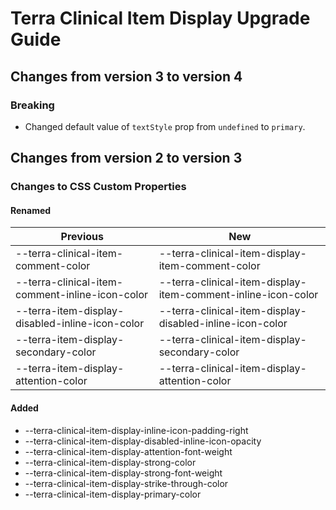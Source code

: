 
<Badge />

# Terra Clinical Item Display Upgrade Guide
## Changes from version 3 to version 4

### Breaking
* Changed default value of `textStyle` prop from `undefined` to `primary`.

## Changes from version 2 to version 3
### Changes to CSS Custom Properties

#### Renamed
| Previous | New |
|-|-|
| --terra-clinical-item-comment-color | --terra-clinical-item-display-item-comment-color |
| --terra-clinical-item-comment-inline-icon-color | --terra-clinical-item-display-item-comment-inline-icon-color |
| --terra-item-display-disabled-inline-icon-color | --terra-clinical-item-display-disabled-inline-icon-color |
| --terra-item-display-secondary-color | --terra-clinical-item-display-secondary-color |
| --terra-item-display-attention-color | --terra-clinical-item-display-attention-color |

#### Added
* --terra-clinical-item-display-inline-icon-padding-right
* --terra-clinical-item-display-disabled-inline-icon-opacity
* --terra-clinical-item-display-attention-font-weight
* --terra-clinical-item-display-strong-color
* --terra-clinical-item-display-strong-font-weight
* --terra-clinical-item-display-strike-through-color
* --terra-clinical-item-display-primary-color
